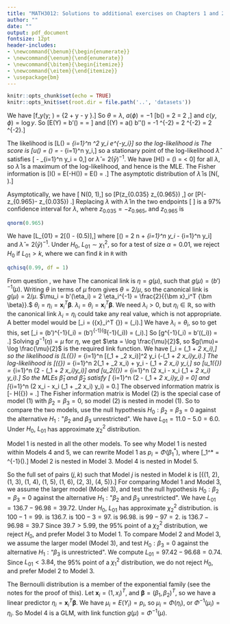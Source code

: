 ```yaml
---
title: "MATH3012: Solutions to additional exercises on Chapters 1 and 2"
author: ""
date: ""
output: pdf_document
fontsize: 12pt
header-includes:
- \newcommand{\benum}{\begin{enumerate}}
- \newcommand{\eenum}{\end{enumerate}}
- \newcommand{\bitem}{\begin{itemize}}
- \newcommand{\eitem}{\end{itemize}}
- \usepackage{bm}
---
```


```r
knitr::opts_chunk$set(echo = TRUE)
knitr::opts_knit$set(root.dir = file.path('..', 'datasets'))
```


\benum
\item 
\benum
\item \label{pt:gamma_ef} 
We have
\[f_y(y; \lambda) = \exp \{2 \log \lambda + \log y - \lambda y \}.\]
So $\theta = \lambda$, $a(\phi) = -1$
\[b(\theta) = 2 \log \lambda = 2 \log \theta,\]
and $c(y, \phi) = \log y$. So
\[E(Y) = b'(\theta) = \frac{2}{\theta} = \frac{2}{\lambda}\]
and
\[\text{Var}(Y) = a(\phi) b''(\theta) = -1 \times -2 \theta^{-2} = 2 \theta^{-2} = 2 \lambda^{-2}.\]

\item
The likelihood is
\[L(\lambda) = \prod_{i=1}^n \lambda^2 y_i e^{-\lambda y_i}\]
so the log-likelihood is
\begin{align*}
\ell(\lambda) &=  \sum_{i=1}^n (2 \log \lambda + \log y_i - \lambda y_i)\\
&= 2 n \log \lambda + \sum_{i=1}^n \log y_i - \lambda \sum_{i=1}^n y_i.
\end{align*}
The score is
\[u(\lambda) = \frac{d}{d \lambda} \ell (\lambda) = \frac{2n}{\lambda} - \sum_{i=1}^n y_i,\]
so a stationary point of the log-likelihood $\hat \lambda$ satisfies
\[\frac{2n}{\hat \lambda} - \sum_{i=1}^n y_i = 0,\]
or $\hat \lambda = 2 (\bar y)^{-1}$.
We have 
\[H(\lambda) = \frac{d^2}{d\lambda^2} \ell (\lambda) = \frac{-2n}{\lambda^2} < 0\]
for all $\lambda$, so $\hat \lambda$ is a maximum of the log-likelihood, and hence is
the MLE.
The Fisher information is
\[I(\lambda) = E\left(-H(\lambda)\right) = E\left(\frac{2n}{\lambda^2}\right) = \frac{2n}{\lambda^2}.\]
The asymptotic distribution of $\hat \lambda$ is
\[\hat \lambda \sim N\left(\lambda, \frac{\lambda^2}{2n} \right).\]

\item
Asymptotically, we have
\[\frac{\sqrt{2n}(\hat \lambda - \lambda)}{\lambda} \sim N(0, 1),\]
so 
\[P(z_{0.035} \leq \frac{\sqrt{2n}(\hat \lambda - \lambda)}{\lambda} \leq z_{0.965}) \approx 0.97,\] 
or
\[P(\hat \lambda - \frac{\lambda}{\sqrt{2 n}}z_{0.965}\leq \lambda \leq \hat \lambda - \frac{\lambda}{\sqrt{2 n}}z_{0.035}) \approx 0.97.\]
Replacing $\lambda$ with $\hat \lambda$ in the two endpoints
\[  \left[\hat \lambda - \frac{\hat \lambda}{\sqrt{2 n}}z_{0.965}, \hat \lambda - \frac{\hat \lambda}{\sqrt{2 n}}z_{0.035}\right]\]
is a $97\%$ confidence interval for $\lambda$, where
$z_{0.035} = - z_{0.965}$, and $z_{0.965}$ is
```r
qnorm(0.965)
```

\item We have 
\[L_{01} = 2[\ell(\hat \lambda) - \ell(0.5)],\]
where
\[\ell(\lambda) = 2 n \log \lambda + \sum_{i=1}^n \log y_i - \lambda \sum_{i=1}^n y_i\]
and $\hat \lambda = 2 (\bar y)^{-1}$.
Under $H_0$, $L_{01} \sim \chi^2_1$, so 
for a test of size $\alpha = 0.01$, 
we reject $H_0$ if $L_{01} > k$, where we can find $k$
in `R` with
```r
qchisq(0.99, df = 1)
```

\eenum
\item
\benum
\item From question \ref{pt:gamma_ef}, we have
\begin{equation}
\mu = b'(\theta) = 2 \theta^{-1}.
\label{eq:mu_theta}
\end{equation}
The canonical link is $\eta = g(\mu)$, such that
$g(\mu) = (b')^{-1}(\mu)$. Writing $\theta$ in terms of $\mu$
from \eqref{eq:mu_theta} gives $\theta = 2 / \mu$, so the canonical link is
$g(\mu) = 2 / \mu$.
\item
\benum
\item 
$\mu_i = b'(\eta_i) = 2 \eta_i^{-1} = \frac{2}{{\bm x}_i^T {\bm \beta}}.$
\item $\theta_i = \eta_i = {\bm x}_i^T {\bm \beta}$.
\item $\lambda_i = \theta_i = {\bm x}_i^T {\bm \beta}$.
\eenum
\item We need $\lambda_i > 0$, but $\eta_i \in \mathbb{R}$, so with the canonical
link $\lambda_i = \eta_i$ could take any real value, which is not appropriate.
\item A better model would be
\[\lambda_i = \exp({\bm x}_i^T {\bm \beta}) = \exp(\eta_i).\]
We have $\lambda_i = \theta_i$, so to get this, set
\[\theta_i = (b')^{-1}(\mu_i) = (b')^{-1}(g^{-1}(\eta_i)) = \exp(\eta_i).\]
So
\[g^{-1}(\eta_i) = b'(\exp(\eta_i)) = \frac{2}{\exp(\eta_i)}.\]
Solving $g^{-1}(\eta) = \mu$ for $\eta$, we get
$\eta = \log \frac{\mu}{2}$, so
$g(\mu)= \log \frac{\mu}{2}$ is the required link function.
\item We have
\[\lambda_i = \exp(\beta_1 + \beta_2 x_i),\]
so the likelihood is 
\[L({\bm \beta}) = \prod_{i=1}^n [\exp(\beta_1 + \beta_2 x_i)]^2 y_i 
\exp(-\exp(\beta_1 + \beta_2 x_i)y_i).\]
The log-likelihood is
\[\ell({\bm \beta}) = \sum_{i=1}^n 2(\beta_1 + \beta_2 x_i) + \log y_i
- \exp(\beta_1 + \beta_2 x_i) y_i,\]
so 
\[u_1({\bm \beta}) = \sum_{i=1}^n (2 - \exp(\beta_1 + \beta_2 x_i)y_i)\]
and
\[u_2({\bm \beta}) = \sum_{i=1}^n (2 x_i - x_i \exp(\beta_1 + \beta_2 x_i) y_i).\]
So the MLEs $\hat \beta_1$ and $\hat \beta_2$ satisfy
\[ \sum_{i=1}^n (2 - \exp(\hat \beta_1 + \hat \beta_2 x_i)y_i) = 0\]
and
\[\sum_{i=1}^n (2 x_i - x_i \exp(\hat\beta_1 + \hat \beta_2 x_i) y_i) = 0.\]
\item The observed information matrix is
\[- H({\bm \beta}) = \begin{pmatrix}
\sum_{i=1}^n \exp(\beta_1 + \beta_2 x_i) y_i & \sum_{i=1}^n x_i \exp(\beta_1 + \beta_2 x_i) y_i \\
\sum_{i=1}^n x_i \exp(\beta_1 + \beta_2 x_i) y_i & \sum_{i=1}^n x_i^2 \exp(\beta_1 + \beta_2 x_i) y_i
\end{pmatrix}.\]
The Fisher information matrix is
\begin{align*}
{\cal I}({\bm \beta}) &= E[- H({\bm \beta})]  \\
&= \begin{pmatrix}
\sum_{i=1}^n \exp(\beta_1 + \beta_2 x_i) E(Y_i) & \sum_{i=1}^n x_i \exp(\beta_1 + \beta_2 x_i) E(Y_i) \\
\sum_{i=1}^n x_i \exp(\beta_1 + \beta_2 x_i) E(Y_i) & \sum_{i=1}^n x_i^2 \exp(\beta_1 + \beta_2 x_i) E(Y_i)
\end{pmatrix} \\
&= \begin{pmatrix}
\sum_{i=1}^n 2 & \sum_{i=1}^n 2 x_i  \\
\sum_{i=1}^n 2 x_i & \sum_{i=1}^n 2 x_i^2 
\end{pmatrix}
\end{align*}
\item Model (2) is the special case of model (1)
with $\beta_2 = \beta_3 = 0$, so model (2) is nested
in model (1). So to compare the two models, use the null
hypothesis $H_0: \beta_2 = \beta_3 = 0$
against the alternative
$H_1: \text{"$\beta_2$ and $\beta_3$ unrestricted"}$.
\item We have $L_{01} = 11.0 - 5.0 = 6.0$.
Under $H_0$, $L_{01}$ has approximate $\chi^2_2$ distribution.
\eenum
\item
\benum
\item 
 Model 1 is nested in all the other models. To see why Model 1 is nested within Models 4 and 5, we can
rewrite Model 1 as $p_i = \Phi(\beta_1^*)$, where
\[\beta_1^* = \Phi^{-1}\left(\frac{\exp(\beta_1)}{1 + \exp(\beta_1)}\right).\]
 Model 2 is nested in Model 3.
 Model 4 is nested in Model 5.

So the full set of pairs $(j, k)$ such that Model $j$ is nested in 
Model $k$ is
\[\{(1, 2), (1, 3), (1, 4), (1, 5), (1, 6), (2, 3), (4, 5)\}.\]
\item
For comparing Model 1 and Model 3, we assume the larger model
(Model 3), and test the null
hypothesis $H_0: \beta_2 = \beta_3 = 0$
against the alternative
$H_1: \text{"$\beta_2$ and $\beta_3$ unrestricted"}$.
\item We have $L_{01} = 136.7 - 96.98 = 39.72$. 
Under $H_0$, $L_{01}$ has approximate $\chi^2_2$ distribution.
\item
\bitem
\item [A] is $100 - 1 = 99$.
\item [B] is $136.7$.
\item [C] is $100 - 3 = 97$.
\item [D] is $96.98$.
\item [E] is $99 - 97 = 2$.
\item [F] is $136.7 - 96.98 = 39.7$
\eitem
Since $39.7 > 5.99$, the $95\%$ point of a $\chi^2_2$
distribution, we reject $H_0$, and prefer Model 3 to 
Model 1.
\item To compare Model 2 and Model 3, we assume
the larger model (Model 3), and test $H_0: \beta_3 = 0$
against the alternative $H_1 : \text{``$\beta_3$ is unrestricted"}$.
We compute $L_{01} = 97.42 - 96.68 = 0.74$. Since $L_{01} < 3.84$,
the $95 \%$ point of a $\chi^2_1$ distribution, we do not reject
$H_0$, and prefer Model 2 to Model 3.
\item The Bernoulli distribution is a member of the exponential family
(see the notes for the proof of this). Let
${\bm x}_i = (1, x_i)^T$, and $\bm \beta = (\beta_1, \beta_2)^T$,
so we have a linear predictor $\eta_i = {\bm x}_i^T {\bm \beta}$.
We have $\mu_i = E(Y_i) = p_i$, so $\mu_i = \Phi(\eta_i)$, 
or $\Phi^{-1}(\mu_i) = \eta_i$. So Model 4 is a GLM, with link
function $g(\mu) = \Phi^{-1}(\mu)$.


\eenum
\eenum
